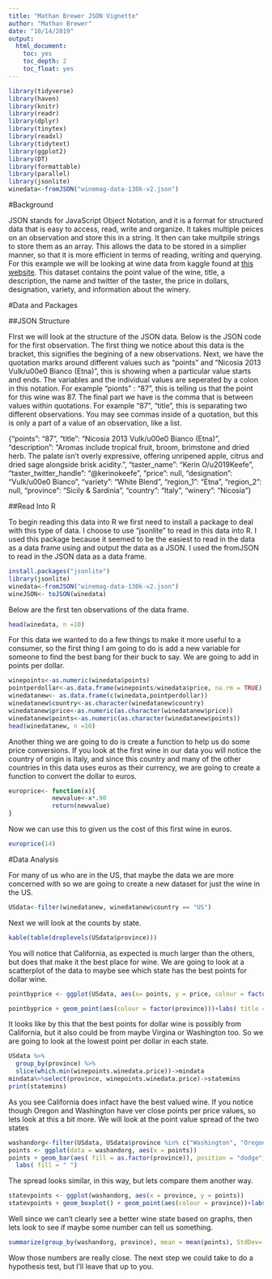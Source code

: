 ---
title: "Mathan Brewer JSON Vignette"
author: "Mathan Brewer"
date: "10/14/2019"
output:
  html_document:
    toc: yes
    toc_depth: 2
    toc_float: yes
---

```{r setup, include=FALSE}
library(tidyverse)
library(haven)
library(knitr)
library(readr)
library(dplyr)
library(tinytex)
library(readxl)
library(tidytext)
library(ggplot2)
library(DT)
library(formattable)
library(parallel)
library(jsonlite)
winedata<-fromJSON("winemag-data-130k-v2.json")
```

#Background

JSON stands for JavaScript Object Notation, and it is a format for structured data that is easy to access, read, write and organize.  It takes multiple peices on an observation and store this in a string.  It then can take multpile strings to store them as an array.  This allows the data to be stored in a simplier manner, so that it is more efficient in terms of reading, writing and querying.  For this example we will be looking at wine data from kaggle found at [this website](https://www.kaggle.com/zynicide/wine-reviews#winemag-data-130k-v2.json).  This dataset contains the point value of the wine, title, a description, the name and twitter of the taster, the price in dollars, designation, variety, and information about the winery.

#Data and Packages

##JSON Structure

FIrst we will look at the structure of the JSON data.  Below is the JSON code for the first observation.  The first thing we notice about this data is the bracket, this signifies the begining of a new observations.  Next, we have the quotation marks around different values such as "points" and "Nicosia 2013 Vulk/u00e0 Bianco  (Etna)", this is showing when a particular value starts and ends.  The variables and the individual values are seperated by a colon in this notation.  For example "pionts" : "87", this is telling us that the point for this wine was 87.  The final part we have is the comma that is between values within quotations.  For example "87", "title", this is separating two different observations.  You may see commas inside of a quotation, but this is only a part of a value of an observation, like a list.  

<ba>

{"points": "87", "title": "Nicosia 2013 Vulk/u00e0 Bianco  (Etna)", "description": "Aromas include tropical fruit, broom, brimstone and dried herb. The palate isn't overly expressive, offering unripened apple, citrus and dried sage alongside brisk acidity.", "taster_name": "Kerin O/u2019Keefe", "taster_twitter_handle": "@kerinokeefe", "price": null, "designation": "Vulk/u00e0 Bianco", "variety": "White Blend", "region_1": "Etna", "region_2": null, "province": "Sicily & Sardinia", "country": "Italy", "winery": "Nicosia"}

##Read Into R

To begin reading this data into R we first need to install a package to deal with this type of data.  I choose to use "jsonlite" to read in this data into R.  I used this package because it seemed to be the easiest to read in the data as a data frame using and output the data as a JSON.    I used the fromJSON to read in the JSON data as a data frame.  

```{r, eval=FALSE, echo = TRUE}
install.packages("jsonlite")
library(jsonlite)
winedata<-fromJSON("winemag-data-130k-v2.json")
wineJSON<- toJSON(winedata)
```

Below are the first ten observations of the data frame.  

```{r, eval = TRUE, echo = TRUE}
head(winedata, n =10)
```

For this data we wanted to do a few things to make it more useful to a consumer, so the first thing I am going to do is add a new variable for someone to find the best bang for their buck to say.  We are going to add in points per dollar.

```{r, eval = TRUE, ehco = TRUE}
winepoints<-as.numeric(winedata$points)
pointperdollar<-as.data.frame(winepoints/winedata$price, na.rm = TRUE)
winedatanew<- as.data.frame(c(winedata,pointperdollar))
winedatanew$country<-as.character(winedatanew$country)
winedatanew$price<-as.numeric(as.character(winedatanew$price))
winedatanew$points<-as.numeric(as.character(winedatanew$points))
head(winedatanew, n =10)
```

Another thing we are going to do is create a function to help us do some price conversions.  If you look at the first wine in our data you will notice the country of origin is Italy, and since this country and many of the other countries in this data uses euros as their currency, we are going to create a function to convert the dollar to euros.  

```{r, eval=TRUE, echo=TRUE}
europrice<- function(x){
            newvalue<-x*.90
            return(newvalue)
}
```

Now we can use this to given us the cost of this first wine in euros.

```{r, eval=TRUE, echo=TRUE}
europrice(14)
```


#Data Analysis

For many of us who are in the US, that maybe the data we are more concerned with so we are going to create a new dataset for just the wine in the US.

```{r, eval=TRUE, echo = TRUE}
USdata<-filter(winedatanew, winedatanew$country == "US")
```

Next we will look at the counts by state.

```{r, eval=TRUE, echo=TRUE}
kable(table(droplevels(USdata$province)))
```


You will notice that California, as expected is much larger than the others, but does that make it the best place for wine.  We are going to look at a scatterplot of the data to maybe see which state has the best points for dollar wine.  

```{r, eval=TRUE, echo=TRUE}
pointbyprice <- ggplot(USdata, aes(x= points, y = price, colour = factor(province)))

pointbyprice + geom_point(aes(colour = factor(province)))+labs( title = "Points by Price")
```

It looks like by this that the best points for dollar wine is possibly from California, but it also could be from maybe Virgina or Washington too.  So we are going to look at the lowest point per dollar in each state.  

```{r, eval=TRUE, echo=TRUE}
USdata %>% 
  group_by(province) %>% 
  slice(which.min(winepoints.winedata.price))->mindata
mindata%>%select(province, winepoints.winedata.price)->statemins
print(statemins)
```

As you see California does infact have the best valued wine.  If you notice though Oregon and Washington have ver close points per price values, so lets look at this a bit more.  We will look at the point value spread of the two states

```{r, eval=TRUE, echo = TRUE}
washandorg<-filter(USdata, USdata$province %in% c("Washington", "Oregon"))
points <- ggplot(data = washandorg, aes(x = points))
points + geom_bar(aes( fill = as.factor(province)), position = "dodge") + xlab("Variety") +
  labs( fill = " ")
```

The spread looks similar, in this way, but lets compare them another way.  

```{r, eval=TRUE, echo = TRUE}
statevpoints <- ggplot(washandorg, aes(x = province, y = points))
statevpoints + geom_boxplot() + geom_point(aes(colour = province))+labs( title = "Boxplot for Points")
```

Well since we can't clearly see a better wine state based on graphs, then lets look to see if maybe some number can tell us something.  

```{r, eval=TRUE, echo=TRUE}
summarize(group_by(washandorg, province), mean = mean(points), StdDev= sd(points))
```

Wow those numbers are really close.  The next step we could take to do a hypothesis test, but I'll leave that up to you.




